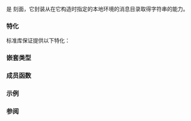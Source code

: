 {{cpp/title|messages_byname}}
{{cpp/locale/navbar}}
{{ddcl|header=locale|
template&lt; class CharT &gt;
class messages_byname : public std::messages&lt;CharT&gt;;
}}

{{tt|std::messages_byname}} 是 {{lc|std::messages}} 刻面，它封装从在它构造时指定的本地环境的消息目录取得字符串的能力。

===特化===
标准库保证提供以下特化：
{{dsc begin}}
{{dsc header|locale}}
{{dsc|{{c/core|std::messages_byname&lt;char&gt;}}|窄/多字节字符串消息目录访问}}
{{dsc|{{c/core|std::messages_byname&lt;wchar_t&gt;}}|宽字符串消息目录访问}}
{{dsc end}}

===嵌套类型===
{{dsc begin}}
{{dsc hitem|类型|定义}}
{{dsc|{{tt|catalog}}|{{c/core|std::messages_base&lt;CharT&gt;::catalog}}}}
{{dsc|{{tt|string_type}}|{{c/core|std::basic_string&lt;CharT&gt;}}}}
{{dsc end}}

===成员函数===
{{dsc begin}}
{{dsc inc|cpp/locale/byname/dsc constructor|messages_byname}}
{{dsc inc|cpp/locale/byname/dsc destructor|messages_byname}}
{{dsc end}}

{{include|cpp/locale/byname/constructor|messages_byname}}
{{include|cpp/locale/byname/destructor|messages_byname}}

{{cpp/locale/messages/inherit}}
{{cpp/locale/messages_base/inherit}}

===示例===
{{example
| 
|code=
#include &lt;iostream&gt;
#include &lt;locale&gt;
 
void try_with(const std::locale&amp; loc)
{
    const std::messages&lt;char&gt;&amp; facet = std::use_facet&lt;std::messages&lt;char&gt;&gt;(loc);
    
    std::messages&lt;char&gt;::catalog cat = facet.open("sed", std::cout.getloc());
    if (cat &lt; 0)
        std::cout &lt;&lt; "无法打开消息目录 \"sed\"\n";
    else
        std::cout &lt;&lt; "\"无匹配消息\" "
                  &lt;&lt; facet.get(cat, 0, 0, "No match") &lt;&lt; '\n'
                  &lt;&lt; "\"内存耗尽\" " 
                  &lt;&lt; facet.get(cat, 0, 0, "Memory exhausted") &lt;&lt; '\n';
    
    facet.close(cat);
}

int main()
{
    std::locale loc("en_US.utf8");
    std::cout.imbue(loc);
    
    try_with(std::locale(loc, new std::messages_byname&lt;char&gt;("de_DE.utf8")));
    try_with(std::locale(loc, new std::messages_byname&lt;char&gt;("fr_FR.utf8")));
    try_with(std::locale(loc, new std::messages_byname&lt;char&gt;("ja_JP.utf8")));
}
|p=true
|output=
"无匹配消息" Keine Übereinstimmung
"内存耗尽" Speicher erschöpft
"无匹配消息" Pas de concordance
"内存耗尽" Mémoire épuisée
"无匹配消息" 照合しません
"内存耗尽" メモリーが足りません
}}

===参阅===
{{dsc begin}}
{{dsc inc|cpp/locale/dsc messages}}
{{dsc end}}

{{langlinks|de|en|es|fr|it|ja|pt|ru}}